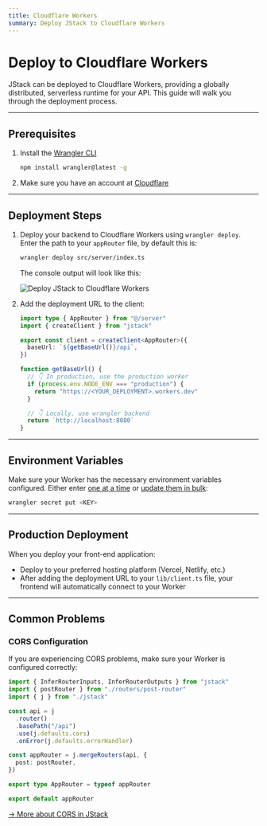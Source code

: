 ```yaml
---
title: Cloudflare Workers
summary: Deploy JStack to Cloudflare Workers
---
```


# Deploy to Cloudflare Workers

JStack can be deployed to Cloudflare Workers, providing a globally distributed, serverless runtime for your API. This guide will walk you through the deployment process.

---

## Prerequisites

1. Install the [Wrangler CLI](https://developers.cloudflare.com/workers/wrangler/)

   ```bash Terminal
   npm install wrangler@latest -g
   ```

2. Make sure you have an account at [Cloudflare](https://www.cloudflare.com/)

---

## Deployment Steps

1. Deploy your backend to Cloudflare Workers using `wrangler deploy`. Enter the path to your `appRouter` file, by default this is:

   ```bash Terminal
   wrangler deploy src/server/index.ts
   ```

   The console output will look like this:

   <Frame>
     <Image src="/cf-deployment-url.png" alt="Deploy JStack to Cloudflare Workers" />
   </Frame>

2. Add the deployment URL to the client:

   ```ts lib/client.ts {5,8-16}
   import type { AppRouter } from "@/server"
   import { createClient } from "jstack"

   export const client = createClient<AppRouter>({
     baseUrl: `${getBaseUrl()}/api`,
   })

   function getBaseUrl() {
     // 👇 In production, use the production worker
     if (process.env.NODE_ENV === "production") {
       return "https://<YOUR_DEPLOYMENT>.workers.dev"
     }

     // 👇 Locally, use wrangler backend
     return `http://localhost:8080`
   }
   ```

---

## Environment Variables

Make sure your Worker has the necessary environment variables configured. Either enter [one at a time](https://developers.cloudflare.com/workers/configuration/secrets/) or [update them in bulk](https://developers.cloudflare.com/workers/wrangler/commands/#secretbulk):

```bash Terminal
wrangler secret put <KEY>
```

---

## Production Deployment

When you deploy your front-end application:

- Deploy to your preferred hosting platform (Vercel, Netlify, etc.)
- After adding the deployment URL to your `lib/client.ts` file, your frontend will automatically connect to your Worker

---

## Common Problems

### CORS Configuration

If you are experiencing CORS problems, make sure your Worker is configured correctly:

```ts server/index.ts {8}
import { InferRouterInputs, InferRouterOutputs } from "jstack"
import { postRouter } from "./routers/post-router"
import { j } from "./jstack"

const api = j
  .router()
  .basePath("/api")
  .use(j.defaults.cors)
  .onError(j.defaults.errorHandler)

const appRouter = j.mergeRouters(api, {
  post: postRouter,
})

export type AppRouter = typeof appRouter

export default appRouter
```

[&rarr; More about CORS in JStack](/docs/backend/app-router#cors)
